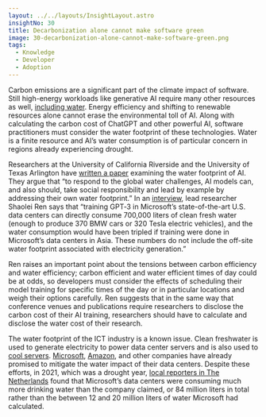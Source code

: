 ```yaml
---
layout: ../../layouts/InsightLayout.astro
insightNo: 30
title: Decarbonization alone cannot make software green
image: 30-decarbonization-alone-cannot-make-software-green.png
tags:
  - Knowledge
  - Developer
  - Adoption
---
```


Carbon emissions are a significant part of the climate impact of software. Still high-energy workloads like generative AI require many other resources as well, [including water](https://logicmag.io/kids/big-data-stream/). Energy efficiency and shifting to renewable resources alone cannot erase the environmental toll of AI. Along with calculating the carbon cost of ChatGPT and other powerful AI, software practitioners must consider the water footprint of these technologies. Water is a finite resource and AI’s water consumption is of particular concern in regions already experiencing drought.

Researchers at the University of California Riverside and the University of Texas Arlington have [written a paper](https://arxiv.org/pdf/2304.03271.pdf) examining the water footprint of AI. They argue that “to respond to the global water challenges, AI models can, and also should, take social responsibility and lead by example by addressing their own water footprint.” In an [interview](https://themarkup.org/hello-world/2023/04/15/the-secret-water-footprint-of-ai-technology), lead researcher Shaolei Ren says that “training GPT‑3 in Microsoft’s state-of-the-art U.S. data centers can directly consume 700,000 liters of clean fresh water (enough to produce 370 BMW cars or 320 Tesla electric vehicles), and the water consumption would have been tripled if training were done in Microsoft’s data centers in Asia. These numbers do not include the off-site water footprint associated with electricity generation.”

Ren raises an important point about the tensions between carbon efficiency and water efficiency; carbon efficient and water efficient times of day could be at odds, so developers must consider the effects of scheduling their model training for specific times of the day or in particular locations and weigh their options carefully. Ren suggests that in the same way that conference venues and publications require researchers to disclose the carbon cost of their AI training, researchers should have to calculate and disclose the water cost of their research.

The water footprint of the ICT industry is a known issue. Clean freshwater is used to generate electricity to power data center servers and is also used to [cool servers](https://time.com/5814276/google-data-centers-water/). [Microsoft](https://blogs.microsoft.com/on-the-issues/2023/03/22/water-positive-climate-resilience-open-call/), [Amazon](https://www.wsj.com/articles/amazons-aws-aims-to-reduce-water-use-at-its-data-centers-11669677808), and other companies have already promised to mitigate the water impact of their data centers. Despite these efforts, in 2021, which was a drought year, [local reporters in The Netherlands](https://www.aquatechtrade.com/news/industrial-water/microsoft-data-centre-uses-too-much-water) found that Microsoft’s data centers were consuming much more drinking water than the company claimed, or 84 million liters in total rather than the between 12 and 20 million liters of water Microsoft had calculated.